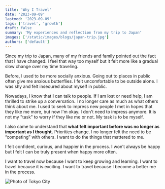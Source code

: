 ```yaml
---
title: 'Why I Travel'
date: '2023-09-09'
lastmod: '2023-09-09'
tags: ['travel', 'growth']
draft: false
summary: 'My experiences and reflection from my trip to Japan'
images: ['/static/images/blogs/japan-trip.jpg']
authors: ['default']
---
```


Since my trip to Japan, many of my friends and family pointed out the fact that I have changed. I feel that way too myself but it felt more like a gradual slow change over my time traveling.

Before, I used to be more socially anxious. Going out to places in public often give me anxious butterflies. I felt uncomfortable to be outside alone. I was shy and felt insecured about myself in public.

Nowadays, I know that I can talk to people. If I am lost or need help, I am thrilled to strike up a conversation. I no longer care as much as what others think about me. I used to seek to impress new people I met in hopes that they like me more, but now I'm okay. I don't need to impress anymore. It is not my "task" to worry if they like me or not. My task is to be myself.

I also came to understand that **what felt important before was no longer as important as I thought.** Priorities change. I no longer felt the need to be “competing” with others. I want to do the things that mattered to me.

I felt confident, curious, and happier in the process. I won’t always be happy but I felt I can be truly present when happy more often.

I want to travel now because I want to keep growing and learning. I want to travel because it is exciting. I want to travel because I become a better me in the process.

<Image
  alt="Photo of Tokyo City"
  src="/static/images/blogs/japan-trip.jpg"
  width={256}
  height={128}
/>
